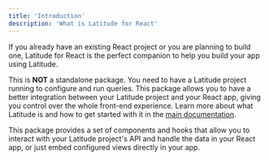 ```yaml
---
title: 'Introduction'
description: 'What is Latitude for React'
---
```


If you already have an existing React project or you are planning to build one, Latitude for React is the perfect companion to help you build your app using Latitude.

This is **NOT** a standalone package. You need to have a Latitude project running to configure and run queries.
This package allows you to have a better integration between your Latitude project and your React app, giving you control over the whole front-end experience.
Learn more about what Latitude is and how to get started with it in the [main documentation](/guides/getting-started/introduction).

This package provides a set of components and hooks that allow you to interact with your Latitude project's API and handle the data in your React app, or just embed configured views directly in your app.
